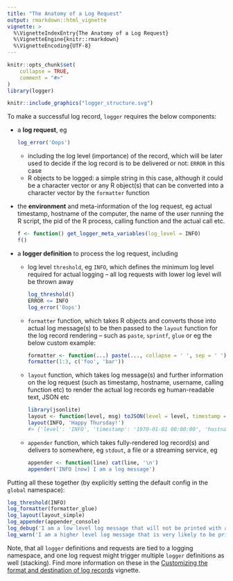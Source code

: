 ```yaml
---
title: "The Anatomy of a Log Request"
output: rmarkdown::html_vignette
vignette: >
  %\VignetteIndexEntry{The Anatomy of a Log Request}
  %\VignetteEngine{knitr::rmarkdown}
  %\VignetteEncoding{UTF-8}
---
```


```r
knitr::opts_chunk$set(
    collapse = TRUE,
    comment = "#>"
)
library(logger)
```

```r
knitr::include_graphics("logger_structure.svg")
```

To make a successful log record, `logger` requires the below components:

- a **log request**, eg

    ```r
    log_error('Oops')
    ```

    - including the log level (importance) of the record, which will be later used to decide if the log record is to be delivered or not: `ERROR` in this case
    - R objects to be logged: a simple string in this case, although it could be a character vector or any R object(s) that can be converted into a character vector by the `formatter` function

- the **environment** and meta-information of the log request, eg actual timestamp, hostname of the computer, the name of the user running the R script, the pid of the R process, calling function and the actual call etc.


    ```r
    f <- function() get_logger_meta_variables(log_level = INFO)
    f()
    ```

- a **logger definition** to process the log request, including

    - log level `threshold`, eg `INFO`, which defines the minimum log level required for actual logging -- all log requests with lower log level will be thrown away
    
        ```r
        log_threshold()
        ERROR <= INFO
        log_error('Oops')
        ```
    
    - `formatter` function, which takes R objects and converts those into actual log message(s) to be then passed to the `layout` function for the log record rendering -- such as `paste`, `sprintf`, `glue` or eg the below custom example:
    
    
        ```r
        formatter <- function(...) paste(..., collapse = ' ', sep = ' ')
        formatter(1:3, c('foo', 'bar'))
        ```
    
    - `layout` function, which takes log message(s) and further information on the log request (such as timestamp, hostname, username, calling function etc) to render the actual log records eg human-readable text, JSON etc
    
       
        ```r
        library(jsonlite)
        layout <- function(level, msg) toJSON(level = level, timestamp = time, hostname = node, message = msg)
        layout(INFO, 'Happy Thursday!')
        #> {'level': 'INFO', 'timestamp': '1970-01-01 00:00:00', 'hostname': 'foobar', 'message': 'Happy Thursday!'}
        ```

    - `appender` function, which takes fully-rendered log record(s) and delivers to somewhere, eg `stdout`, a file or a streaming service, eg
    
        ```r
        appender <- function(line) cat(line, '\n')
        appender('INFO [now] I am a log message')
        ```

Putting all these together (by explicitly setting the default config in the `global` namespace):

```r
log_threshold(INFO)
log_formatter(formatter_glue)
log_layout(layout_simple)
log_appender(appender_console)
log_debug('I am a low level log message that will not be printed with a high log level threshold')
log_warn('I am a higher level log message that is very likely to be printed')
```

Note, that all `logger` definitions and requests are tied to a logging namespace, and one log request might trigger multiple `logger` definitions as well (stacking). Find more information on these in the [Customizing the format and destination of log records](https://daroczig.github.io/logger/articles/customize_logger.html) vignette.
